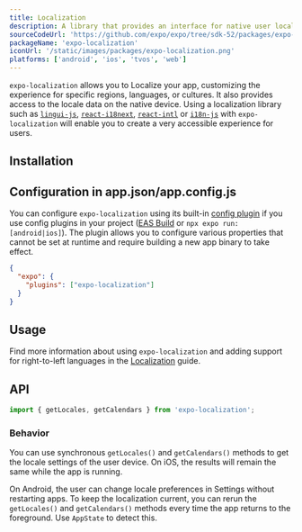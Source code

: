 ```yaml
---
title: Localization
description: A library that provides an interface for native user localization information.
sourceCodeUrl: 'https://github.com/expo/expo/tree/sdk-52/packages/expo-localization'
packageName: 'expo-localization'
iconUrl: '/static/images/packages/expo-localization.png'
platforms: ['android', 'ios', 'tvos', 'web']
---
```



`expo-localization` allows you to Localize your app, customizing the experience for specific regions, languages, or cultures. It also provides access to the locale data on the native device. Using a localization library such as [`lingui-js`](https://lingui.dev/introduction), [`react-i18next`](https://react.i18next.com/), [`react-intl`](https://formatjs.io/docs/getting-started/installation/) or [`i18n-js`](https://github.com/fnando/i18n-js) with `expo-localization` will enable you to create a very accessible experience for users.

## Installation

<APIInstallSection />

## Configuration in app.json/app.config.js

You can configure `expo-localization` using its built-in [config plugin](/config-plugins/introduction/) if you use config plugins in your project ([EAS Build](/build/introduction) or `npx expo run:[android|ios]`). The plugin allows you to configure various properties that cannot be set at runtime and require building a new app binary to take effect.

<ConfigPluginExample>

```json app.json
{
  "expo": {
    "plugins": ["expo-localization"]
  }
}
```

</ConfigPluginExample>

## Usage

Find more information about using `expo-localization` and adding support for right-to-left languages in the [Localization](/guides/localization) guide.

## API

```jsx
import { getLocales, getCalendars } from 'expo-localization';
```

### Behavior

You can use synchronous `getLocales()` and `getCalendars()` methods to get the locale settings of the user device. On iOS, the results will remain the same while the app is running.

On Android, the user can change locale preferences in Settings without restarting apps. To keep the localization current, you can rerun the `getLocales()` and `getCalendars()` methods every time the app returns to the foreground. Use `AppState` to detect this.

<APISection packageName="expo-localization" apiName="Localization" />
